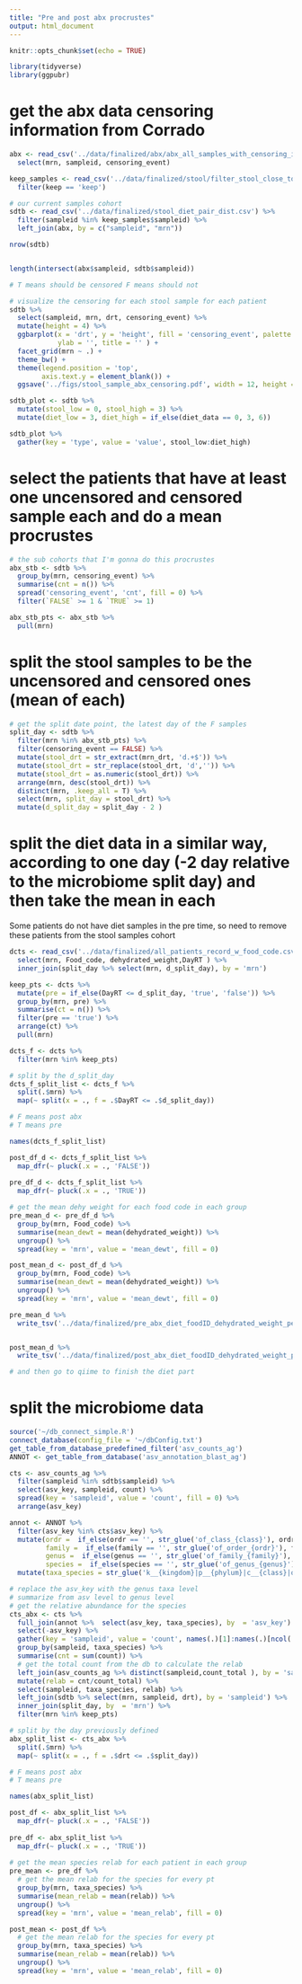 ```yaml
---
title: "Pre and post abx procrustes"
output: html_document
---
```


```r
knitr::opts_chunk$set(echo = TRUE)
```

```r
library(tidyverse)
library(ggpubr)
```

# get the abx data censoring information from Corrado

```r
abx <- read_csv('../data/finalized/abx/abx_all_samples_with_censoring_info.csv') %>% 
  select(mrn, sampleid, censoring_event)

keep_samples <- read_csv('../data/finalized/stool/filter_stool_close_to_diet_meta.csv') %>% 
  filter(keep == 'keep') 

# our current samples cohort
sdtb <- read_csv('../data/finalized/stool_diet_pair_dist.csv') %>% 
  filter(sampleid %in% keep_samples$sampleid) %>% 
  left_join(abx, by = c("sampleid", "mrn"))

nrow(sdtb)


length(intersect(abx$sampleid, sdtb$sampleid))

# T means should be censored F means should not
```

```r
# visualize the censoring for each stool sample for each patient
sdtb %>% 
  select(sampleid, mrn, drt, censoring_event) %>% 
  mutate(height = 4) %>% 
  ggbarplot(x = 'drt', y = 'height', fill = 'censoring_event', palette = 'jco', xlab = 'Day relative to transplant',
            ylab = '', title = '' ) +
  facet_grid(mrn ~ .) +
  theme_bw() +
  theme(legend.position = 'top',
        axis.text.y = element_blank()) +
  ggsave('../figs/stool_sample_abx_censoring.pdf', width = 12, height = 40)

sdtb_plot <- sdtb %>% 
  mutate(stool_low = 0, stool_high = 3) %>% 
  mutate(diet_low = 3, diet_high = if_else(diet_data == 0, 3, 6))

sdtb_plot %>% 
  gather(key = 'type', value = 'value', stool_low:diet_high)
```

# select the patients that have at least one uncensored and censored sample each and do a mean procrustes

```r
# the sub cohorts that I'm gonna do this procrustes
abx_stb <- sdtb %>% 
  group_by(mrn, censoring_event) %>% 
  summarise(cnt = n()) %>% 
  spread('censoring_event', 'cnt', fill = 0) %>% 
  filter(`FALSE` >= 1 & `TRUE` >= 1)

abx_stb_pts <- abx_stb %>% 
  pull(mrn)
```
  
# split the stool samples to be the uncensored and censored ones (mean of each)
 
```r
# get the split date point, the latest day of the F samples 
split_day <- sdtb %>%  
  filter(mrn %in% abx_stb_pts) %>% 
  filter(censoring_event == FALSE) %>% 
  mutate(stool_drt = str_extract(mrn_drt, 'd.+$')) %>% 
  mutate(stool_drt = str_replace(stool_drt, 'd','')) %>% 
  mutate(stool_drt = as.numeric(stool_drt)) %>% 
  arrange(mrn, desc(stool_drt)) %>% 
  distinct(mrn, .keep_all = T) %>% 
  select(mrn, split_day = stool_drt) %>% 
  mutate(d_split_day = split_day - 2 )


```

# split the diet data in a similar way, according to one day (-2 day relative to the microbiome split day) and then take the mean in each

Some patients do not have diet samples in the pre time, so need to remove these patients from the stool samples cohort

```r
dcts <- read_csv('../data/finalized/all_patients_record_w_food_code.csv') %>% 
  select(mrn, Food_code, dehydrated_weight,DayRT ) %>% 
  inner_join(split_day %>% select(mrn, d_split_day), by = 'mrn')

keep_pts <- dcts %>% 
  mutate(pre = if_else(DayRT <= d_split_day, 'true', 'false')) %>% 
  group_by(mrn, pre) %>% 
  summarise(ct = n()) %>% 
  filter(pre == 'true') %>% 
  arrange(ct) %>% 
  pull(mrn)

dcts_f <- dcts %>% 
  filter(mrn %in% keep_pts)

# split by the d_split_day
dcts_f_split_list <- dcts_f %>% 
  split(.$mrn) %>% 
  map(~ split(x = ., f = .$DayRT <= .$d_split_day))

# F means post abx 
# T means pre   

names(dcts_f_split_list)

post_df_d <- dcts_f_split_list %>% 
  map_dfr(~ pluck(.x = ., 'FALSE')) 
 
pre_df_d <- dcts_f_split_list %>% 
  map_dfr(~ pluck(.x = ., 'TRUE')) 

# get the mean dehy weight for each food code in each group
pre_mean_d <- pre_df_d %>% 
  group_by(mrn, Food_code) %>% 
  summarise(mean_dewt = mean(dehydrated_weight)) %>% 
  ungroup() %>% 
  spread(key = 'mrn', value = 'mean_dewt', fill = 0)

post_mean_d <- post_df_d %>% 
  group_by(mrn, Food_code) %>% 
  summarise(mean_dewt = mean(dehydrated_weight)) %>% 
  ungroup() %>% 
  spread(key = 'mrn', value = 'mean_dewt', fill = 0)

pre_mean_d %>% 
  write_tsv('../data/finalized/pre_abx_diet_foodID_dehydrated_weight_per_pt.tsv')


post_mean_d %>% 
  write_tsv('../data/finalized/post_abx_diet_foodID_dehydrated_weight_per_pt.tsv')

# and then go to qiime to finish the diet part
```

# split the microbiome data 

```r
source('~/db_connect_simple.R')
connect_database(config_file = '~/dbConfig.txt')
get_table_from_database_predefined_filter('asv_counts_ag')
ANNOT <- get_table_from_database('asv_annotation_blast_ag')
```


```r
cts <- asv_counts_ag %>% 
  filter(sampleid %in% sdtb$sampleid) %>% 
  select(asv_key, sampleid, count) %>% 
  spread(key = 'sampleid', value = 'count', fill = 0) %>% 
  arrange(asv_key)  

annot <- ANNOT %>% 
  filter(asv_key %in% cts$asv_key) %>% 
  mutate(ordr =  if_else(ordr == '', str_glue('of_class_{class}'), ordr),
         family =  if_else(family == '', str_glue('of_order_{ordr}'), family),
         genus =  if_else(genus == '', str_glue('of_family_{family}'), genus),
         species =  if_else(species == '', str_glue('of_genus_{genus}'), species)) %>% 
  mutate(taxa_species = str_glue('k__{kingdom}|p__{phylum}|c__{class}|o__{ordr}|f__{family}|g__{genus}|s__{species}'))

# replace the asv_key with the genus taxa level
# summarize from asv level to genus level
# get the relative abundance for the species
cts_abx <- cts %>% 
  full_join(annot %>%  select(asv_key, taxa_species), by  = 'asv_key') %>% 
  select(-asv_key) %>% 
  gather(key = 'sampleid', value = 'count', names(.)[1]:names(.)[ncol(.) - 1]) %>% 
  group_by(sampleid, taxa_species) %>% 
  summarise(cnt = sum(count)) %>% 
  # get the total count from the db to calculate the relab
  left_join(asv_counts_ag %>% distinct(sampleid,count_total ), by = 'sampleid') %>% 
  mutate(relab = cnt/count_total) %>% 
  select(sampleid, taxa_species, relab) %>% 
  left_join(sdtb %>% select(mrn, sampleid, drt), by = 'sampleid') %>% 
  inner_join(split_day, by  = 'mrn') %>% 
  filter(mrn %in% keep_pts)
```


```r
# split by the day previously defined
abx_split_list <- cts_abx %>% 
  split(.$mrn) %>% 
  map(~ split(x = ., f = .$drt <= .$split_day))

# F means post abx 
# T means pre   

names(abx_split_list)

post_df <- abx_split_list %>% 
  map_dfr(~ pluck(.x = ., 'FALSE')) 
 
pre_df <- abx_split_list %>% 
  map_dfr(~ pluck(.x = ., 'TRUE')) 
      
# get the mean species relab for each patient in each group
pre_mean <- pre_df %>% 
  # get the mean relab for the species for every pt
  group_by(mrn, taxa_species) %>% 
  summarise(mean_relab = mean(relab)) %>% 
  ungroup() %>% 
  spread(key = 'mrn', value = 'mean_relab', fill = 0)

post_mean <- post_df %>% 
  # get the mean relab for the species for every pt
  group_by(mrn, taxa_species) %>% 
  summarise(mean_relab = mean(relab)) %>% 
  ungroup() %>% 
  spread(key = 'mrn', value = 'mean_relab', fill = 0)
     
```



